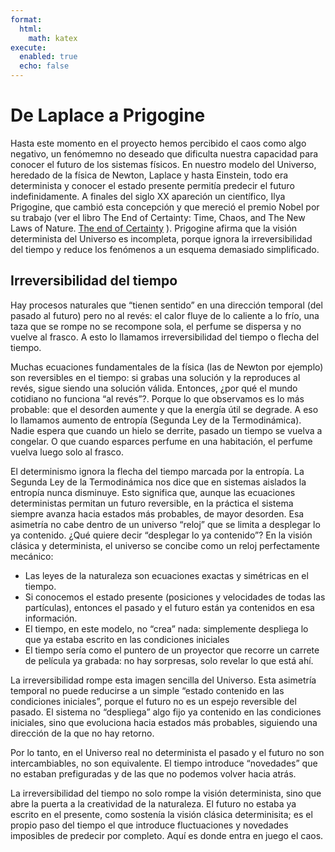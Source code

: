 ```yaml
---
format:
  html:
    math: katex
execute:
  enabled: true
  echo: false
---
```

# De Laplace a Prigogine

Hasta este momento en el proyecto hemos percibido el caos como algo negativo, un fenómemno no deseado que dificulta nuestra capacidad para conocer el futuro de los sistemas físicos. En nuestro modelo del Universo, heredado de la física de Newton, Laplace y hasta Einstein, todo era determinista y conocer el estado presente permitía predecir el futuro indefinidamente. A finales del siglo XX apareción un científico, Ilya Prigogine, que cambió esta concepción y que mereció el premio Nobel por su trabajo (ver el libro The End of Certainty: Time, Chaos, and The New Laws of Nature. [The end of Certainty](https://kremesti.com/portfolio/technical_writing/Academic_Research_Papers/End_of_Certainty.htm) ). Prigogine afirma que la visión determinista del Universo es incompleta, porque ignora la irreversibilidad del tiempo y reduce los fenómenos a un esquema demasiado simplificado.

## Irreversibilidad del tiempo

Hay procesos naturales que “tienen sentido” en una dirección temporal (del pasado al futuro) pero no al revés: el calor fluye de lo caliente a lo frío, una taza que se rompe no se recompone sola, el perfume se dispersa y no vuelve al frasco. A esto lo llamamos irreversibilidad del tiempo o flecha del tiempo.

Muchas ecuaciones fundamentales de la física (las de Newton por ejemplo) son reversibles en el tiempo: si grabas una solución y la reproduces al revés, sigue siendo una solución válida. Entonces, ¿por qué el mundo cotidiano no funciona “al revés”?. Porque lo que observamos es lo más probable: que el desorden aumente y que la energía útil se degrade. A eso lo llamamos aumento de entropía (Segunda Ley de la Termodinámica). Nadie espera que cuando un hielo se derrite, pasado un tiempo se vuelva a congelar. O que cuando esparces perfume en una habitación, el perfume vuelva luego solo al frasco. 

El determinismo ignora la flecha del tiempo marcada por la entropía. La Segunda Ley de la Termodinámica nos dice que en sistemas aislados la entropía nunca disminuye. Esto significa que, aunque las ecuaciones deterministas permitan un futuro reversible, en la práctica el sistema siempre avanza hacia estados más probables, de mayor desorden. Esa asimetría no cabe dentro de un universo “reloj” que se limita a desplegar lo ya contenido. ¿Qué quiere decir "desplegar lo ya contenido"? En la visión clásica y determinista, el universo se concibe como un reloj perfectamente mecánico:

* Las leyes de la naturaleza son ecuaciones exactas y simétricas en el tiempo.
* Si conocemos el estado presente (posiciones y velocidades de todas las partículas), entonces el pasado y el futuro están ya contenidos en esa información.
* El tiempo, en este modelo, no “crea” nada: simplemente despliega lo que ya estaba escrito en las condiciones iniciales
* El tiempo sería como el puntero de un proyector que recorre un carrete de película ya grabada: no hay sorpresas, solo revelar lo que está ahí.

La irreversibilidad rompe esta imagen sencilla del Universo. Esta asimetría temporal no puede reducirse a un simple “estado contenido en las condiciones iniciales”, porque el futuro no es un espejo reversible del pasado. El sistema no “despliega” algo fijo ya contenido en las condiciones iniciales, sino que evoluciona hacia estados más probables, siguiendo una dirección de la que no hay retorno.

Por lo tanto, en el Universo real no determinista el pasado y el futuro no son intercambiables, no son equivalente. El tiempo introduce "novedades" que no estaban prefiguradas y de las que no podemos volver hacia atrás.

La irreversibilidad del tiempo no solo rompe la visión determinista, sino que abre la puerta a la creatividad de la naturaleza. El futuro no estaba ya escrito en el presente, como sostenía la visión clásica determinisita; es el propio paso del tiempo el que introduce fluctuaciones y novedades imposibles de predecir por completo. Aquí es donde entra en juego el caos.